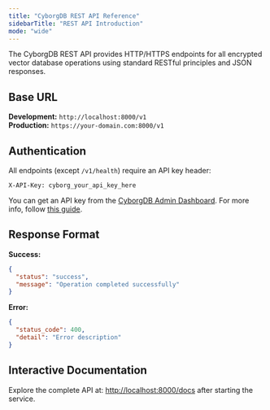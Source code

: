 ```yaml
---
title: "CyborgDB REST API Reference"
sidebarTitle: "REST API Introduction"
mode: "wide"
---
```


The CyborgDB REST API provides HTTP/HTTPS endpoints for all encrypted vector database operations using standard RESTful principles and JSON responses.

## Base URL

**Development:** `http://localhost:8000/v1`  
**Production:** `https://your-domain.com:8000/v1`

## Authentication

All endpoints (except `/v1/health`) require an API key header:

```http
X-API-Key: cyborg_your_api_key_here
```

You can get an API key from the [CyborgDB Admin Dashboard](https://cyborgdb.co). For more info, follow [this guide](../../intro/get-api-key).

## Response Format

**Success:**
```json
{
  "status": "success",
  "message": "Operation completed successfully"
}
```

**Error:**
```json
{
  "status_code": 400,
  "detail": "Error description"
}
```

## Interactive Documentation

Explore the complete API at: [http://localhost:8000/docs](http://localhost:8000/docs) after starting the service.